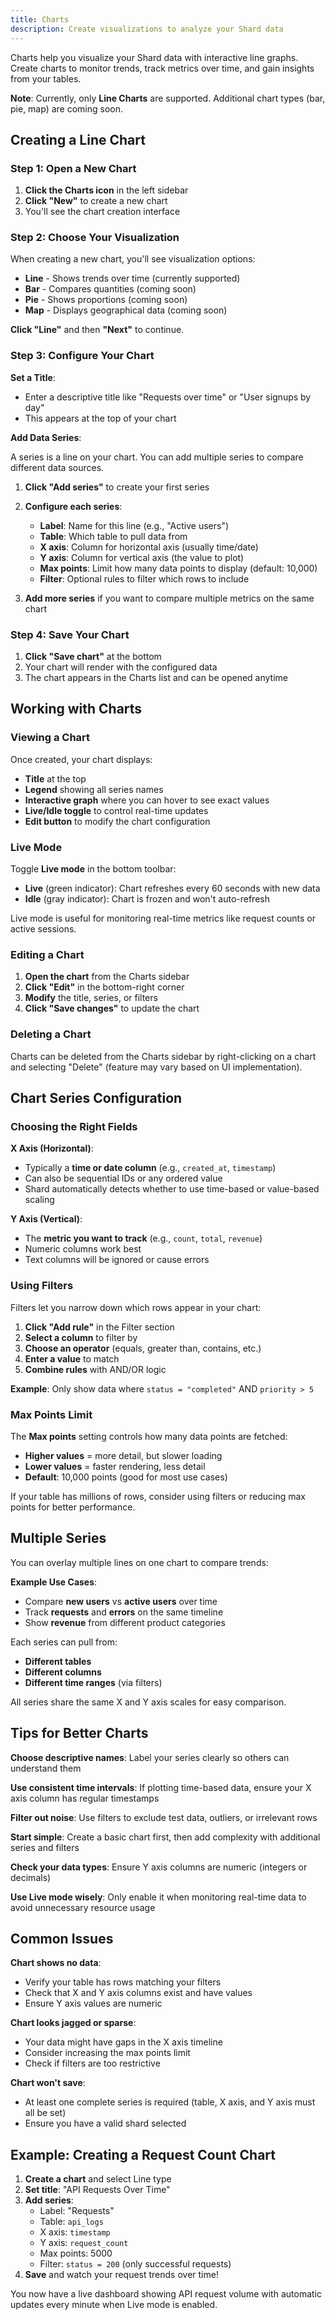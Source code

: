 ```yaml
---
title: Charts
description: Create visualizations to analyze your Shard data
---
```


Charts help you visualize your Shard data with interactive line graphs. Create charts to monitor trends, track metrics over time, and gain insights from your tables.

**Note**: Currently, only **Line Charts** are supported. Additional chart types (bar, pie, map) are coming soon.

## Creating a Line Chart

### Step 1: Open a New Chart

1. **Click the Charts icon** in the left sidebar
2. **Click "New"** to create a new chart
3. You'll see the chart creation interface

### Step 2: Choose Your Visualization

When creating a new chart, you'll see visualization options:

- **Line** - Shows trends over time (currently supported)
- **Bar** - Compares quantities (coming soon)
- **Pie** - Shows proportions (coming soon)
- **Map** - Displays geographical data (coming soon)

**Click "Line"** and then **"Next"** to continue.

### Step 3: Configure Your Chart

**Set a Title**:
- Enter a descriptive title like "Requests over time" or "User signups by day"
- This appears at the top of your chart

**Add Data Series**:

A series is a line on your chart. You can add multiple series to compare different data sources.

1. **Click "Add series"** to create your first series
2. **Configure each series**:
   - **Label**: Name for this line (e.g., "Active users")
   - **Table**: Which table to pull data from
   - **X axis**: Column for horizontal axis (usually time/date)
   - **Y axis**: Column for vertical axis (the value to plot)
   - **Max points**: Limit how many data points to display (default: 10,000)
   - **Filter**: Optional rules to filter which rows to include

3. **Add more series** if you want to compare multiple metrics on the same chart

### Step 4: Save Your Chart

1. **Click "Save chart"** at the bottom
2. Your chart will render with the configured data
3. The chart appears in the Charts list and can be opened anytime

## Working with Charts

### Viewing a Chart

Once created, your chart displays:

- **Title** at the top
- **Legend** showing all series names
- **Interactive graph** where you can hover to see exact values
- **Live/Idle toggle** to control real-time updates
- **Edit button** to modify the chart configuration

### Live Mode

Toggle **Live mode** in the bottom toolbar:

- **Live** (green indicator): Chart refreshes every 60 seconds with new data
- **Idle** (gray indicator): Chart is frozen and won't auto-refresh

Live mode is useful for monitoring real-time metrics like request counts or active sessions.

### Editing a Chart

1. **Open the chart** from the Charts sidebar
2. **Click "Edit"** in the bottom-right corner
3. **Modify** the title, series, or filters
4. **Click "Save changes"** to update the chart

### Deleting a Chart

Charts can be deleted from the Charts sidebar by right-clicking on a chart and selecting "Delete" (feature may vary based on UI implementation).

## Chart Series Configuration

### Choosing the Right Fields

**X Axis (Horizontal)**:
- Typically a **time or date column** (e.g., `created_at`, `timestamp`)
- Can also be sequential IDs or any ordered value
- Shard automatically detects whether to use time-based or value-based scaling

**Y Axis (Vertical)**:
- The **metric you want to track** (e.g., `count`, `total`, `revenue`)
- Numeric columns work best
- Text columns will be ignored or cause errors

### Using Filters

Filters let you narrow down which rows appear in your chart:

1. **Click "Add rule"** in the Filter section
2. **Select a column** to filter by
3. **Choose an operator** (equals, greater than, contains, etc.)
4. **Enter a value** to match
5. **Combine rules** with AND/OR logic

**Example**: Only show data where `status = "completed"` AND `priority > 5`

### Max Points Limit

The **Max points** setting controls how many data points are fetched:

- **Higher values** = more detail, but slower loading
- **Lower values** = faster rendering, less detail
- **Default**: 10,000 points (good for most use cases)

If your table has millions of rows, consider using filters or reducing max points for better performance.

## Multiple Series

You can overlay multiple lines on one chart to compare trends:

**Example Use Cases**:
- Compare **new users** vs **active users** over time
- Track **requests** and **errors** on the same timeline
- Show **revenue** from different product categories

Each series can pull from:
- **Different tables**
- **Different columns**
- **Different time ranges** (via filters)

All series share the same X and Y axis scales for easy comparison.

## Tips for Better Charts

**Choose descriptive names**: Label your series clearly so others can understand them

**Use consistent time intervals**: If plotting time-based data, ensure your X axis column has regular timestamps

**Filter out noise**: Use filters to exclude test data, outliers, or irrelevant rows

**Start simple**: Create a basic chart first, then add complexity with additional series and filters

**Check your data types**: Ensure Y axis columns are numeric (integers or decimals)

**Use Live mode wisely**: Only enable it when monitoring real-time data to avoid unnecessary resource usage

## Common Issues

**Chart shows no data**:
- Verify your table has rows matching your filters
- Check that X and Y axis columns exist and have values
- Ensure Y axis values are numeric

**Chart looks jagged or sparse**:
- Your data might have gaps in the X axis timeline
- Consider increasing the max points limit
- Check if filters are too restrictive

**Chart won't save**:
- At least one complete series is required (table, X axis, and Y axis must all be set)
- Ensure you have a valid shard selected

## Example: Creating a Request Count Chart

1. **Create a chart** and select Line type
2. **Set title**: "API Requests Over Time"
3. **Add series**:
   - Label: "Requests"
   - Table: `api_logs`
   - X axis: `timestamp`
   - Y axis: `request_count`
   - Max points: 5000
   - Filter: `status = 200` (only successful requests)
4. **Save** and watch your request trends over time!

You now have a live dashboard showing API request volume with automatic updates every minute when Live mode is enabled.
